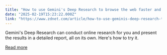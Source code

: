 ```yaml
---
title: "How to use Gemini's Deep Research to browse the web faster and better"
date: "2025-02-19T15:23:22.000Z"
link: "https://www.zdnet.com/article/how-to-use-geminis-deep-research-to-browse-the-web-faster-and-better/"
---
```


Gemini's Deep Research can conduct online research for you and present the results in a detailed report, all on its own. Here's how to try it.

[Read more](https://www.zdnet.com/article/how-to-use-geminis-deep-research-to-browse-the-web-faster-and-better/)
